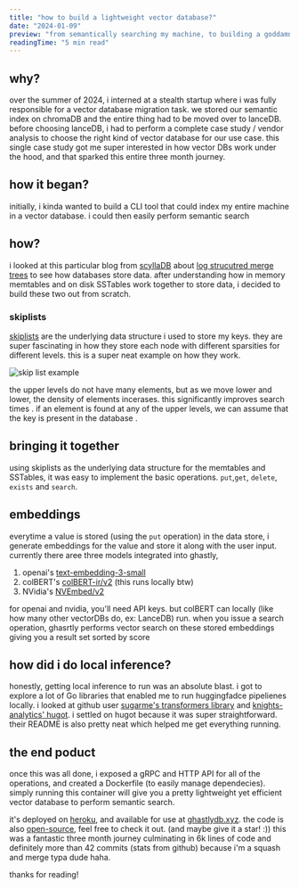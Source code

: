 ```yaml
---
title: "how to build a lightweight vector database?"
date: "2024-01-09"
preview: "from semantically searching my machine, to building a goddamn vector database"
readingTime: "5 min read"
---
```


## why?
over the summer of 2024, i interned at a stealth startup where i was fully responsible for a vector database migration task.
we stored our semantic index on chromaDB and the entire thing had to be moved over to lanceDB.
before choosing lanceDB, i had to perform a complete case study / vendor analysis to choose the right kind of vector database
for our use case. this single case study got me super interested in how vector DBs work under the hood, and that sparked this entire three month journey.

## how it began?
initially, i kinda wanted to build a CLI tool that could index my entire machine in a vector database. i could then easily perform semantic search

## how?
i looked at this particular blog from [scyllaDB](https://www.scylladb.com/) about [log strucutred merge trees](https://www.scylladb.com/glossary/log-structured-merge-tree/)
to see how databases store data. after understanding how in memory memtables and on disk SSTables work together to store data, i decided to build these two out from scratch.

### skiplists
[skiplists](https://en.wikipedia.org/wiki/Skip_list) are the underlying data structure i used to store my keys. they are super fascinating in how they store each node with different
sparsities for different levels. this is a super neat example on how they work.

<div style={{ display: 'flex', justifyContent: 'center' }}>
<img src="https://igoro.com/wordpress/wp-content/uploads/2008/07/skiplist.png" alt = "skip list example"/>
</div>

the upper levels do not have many elements, but as we move lower and lower, the density of elements incerases. this significantly improves
search times
. if an element is found at any of the upper levels, we can assume that the key is present in the database
.

## bringing it together
using skiplists as the underlying data structure for the memtables and SSTables, it was easy to implement the basic operations.
`put`,`get`, `delete`, `exists` and `search`.


## embeddings
everytime a value is stored (using the `put` operation) in the data store, i generate embeddings for the value and store it along with the user input.
currently there aree three models integrated into ghastly,

1. openai's [text-embedding-3-small](https://platform.openai.com/docs/guides/embeddings/#embedding-models)
2. colBERT's [colBERT-ir/v2](https://huggingface.co/colbert-ir/colbertv2.0) (this runs locally btw)
3. NVidia's [NVEmbed/v2](https://huggingface.co/nvidia/NV-Embed-v2)

for openai and nvidia, you'll need API keys. but colBERT can locally (like how many other vectorDBs do, ex: LanceDB) run.
when you issue a search operation, ghasrtly performs vector search on these stored embeddings giving you a result set sorted by score

## how did i do local inference?
honestly, getting local inference to run was an absolute blast. i got to explore a lot of Go libraries that enabled me to run huggingfadce pipelienes
locally. i looked at github user [sugarme's transformers library](https://github.com/sugarme/transformer) and [knights-analytics' hugot](https://github.com/knights-analytics/hugot).
i settled on hugot because it was super straightforward. their README is also pretty neat which helped me get everything running.

## the end poduct
once this was all done, i exposed a gRPC and HTTP API for all of the operations, and created a Dockerfile (to easily manage dependecies).
simply running this container will give you a pretty lightweight yet efficient vector database to perform semantic search.

it's deployed on [heroku](https://heroku.com), and available for use at [ghastlydb.xyz](https://ghastlydb.xyz).
the code is also [open-source](https://github.com/ahhcash/ghastly), feel free to check it out. (and maybe give it a star! :))
this was a fantastic three month journey culminating in 6k lines of code and definitely more than 42 commits (stats from github) because i'm a squash and merge typa dude haha.

thanks for reading!
